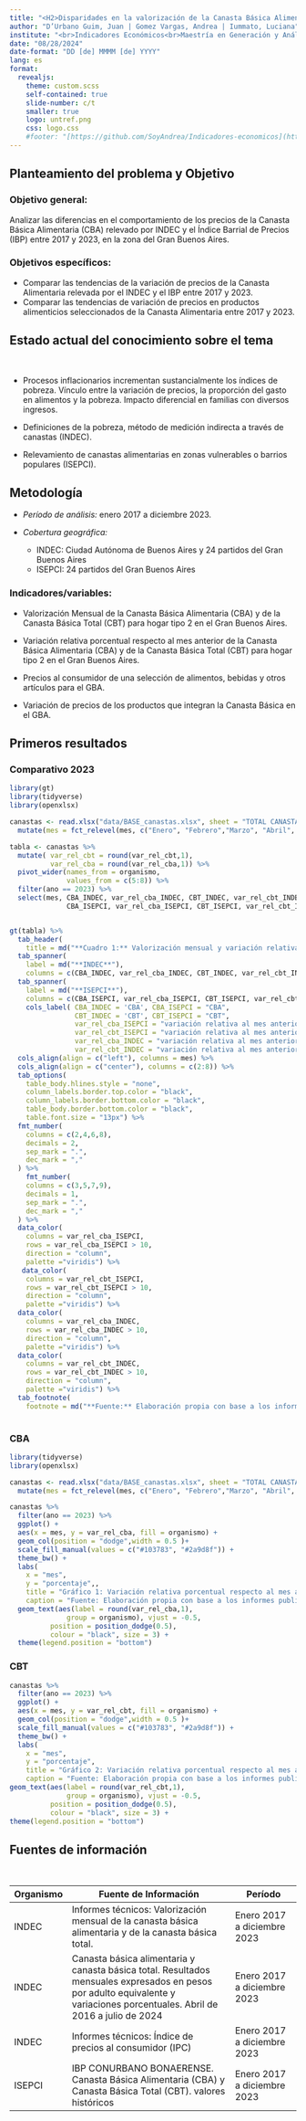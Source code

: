 ```yaml
---
title: "<H2>Disparidades en la valorización de la Canasta Básica Alimentaria relevada por el INDEC y el Índice Barrial de Precios en el Gran Buenos Aires entre 2017 y 2023.</H2>"
author: "D’Urbano Guim, Juan | Gomez Vargas, Andrea | Iummato, Luciana"
institute: "<br>Indicadores Económicos<br>Maestría en Generación y Análisis de Información Estadística<br> UNTREF"
date: "08/28/2024"
date-format: "DD [de] MMMM [de] YYYY"
lang: es
format: 
  revealjs: 
    theme: custom.scss
    self-contained: true
    slide-number: c/t
    smaller: true
    logo: untref.png
    css: logo.css
    #footer: "[https://github.com/SoyAndrea/Indicadores-economicos](https://github.com/SoyAndrea/Indicadores-economicos)"
---
```


## Planteamiento del problema y Objetivo

### Objetivo general:
Analizar las diferencias en el comportamiento de los precios de la Canasta Básica Alimentaria (CBA) relevado por INDEC y el Índice Barrial de Precios (IBP) entre 2017 y 2023, en la zona del Gran Buenos Aires.
<br>

### Objetivos específicos:
- Comparar las tendencias de la variación de precios de la Canasta Alimentaria relevada por el INDEC y el IBP entre 2017 y 2023.
- Comparar las tendencias de variación de precios en productos alimenticios seleccionados de la Canasta Alimentaria  entre 2017 y 2023.







## Estado actual del conocimiento sobre el tema
<br>

- Procesos inflacionarios incrementan sustancialmente los índices de pobreza. Vínculo entre la variación de precios, la proporción del gasto en alimentos y la pobreza. Impacto diferencial en familias con diversos ingresos.


- Definiciones de la pobreza, método de medición indirecta a través de canastas (INDEC).


- Relevamiento de canastas alimentarias en zonas vulnerables o barrios populares (ISEPCI).


## Metodología 

- *Período de análisis:* enero 2017 a diciembre 2023.
- *Cobertura geográfica:* 

    - INDEC: Ciudad Autónoma de Buenos Aires y 24 partidos del Gran Buenos            Aires 
    - ISEPCI: 24 partidos del Gran Buenos Aires

###  Indicadores/variables:
- Valorización Mensual de la Canasta Básica Alimentaria (CBA) y de la Canasta Básica Total (CBT) para hogar tipo 2 en el Gran Buenos Aires. 

- Variación relativa porcentual respecto al mes anterior de la Canasta Básica Alimentaria (CBA) y de la Canasta Básica Total (CBT) para hogar tipo 2 en el Gran Buenos Aires. 

- Precios al consumidor de una selección de alimentos, bebidas y otros artículos para el GBA. 

- Variación de precios de los productos que integran la Canasta Básica en el GBA.


## Primeros resultados

::: {.panel-tabset}

### Comparativo 2023


```r
library(gt)
library(tidyverse)
library(openxlsx)

canastas <- read.xlsx("data/BASE_canastas.xlsx", sheet = "TOTAL CANASTAS") %>% 
  mutate(mes = fct_relevel(mes, c("Enero", "Febrero","Marzo", "Abril", "Mayo", "Junio", "Julio", "Agosto", "Septiembre", "Octubre", "Noviembre", "Diciembre")))

tabla <- canastas %>% 
  mutate( var_rel_cbt = round(var_rel_cbt,1),
          var_rel_cba = round(var_rel_cba,1)) %>% 
  pivot_wider(names_from = organismo, 
              values_from = c(5:8)) %>%
  filter(ano == 2023) %>% 
  select(mes, CBA_INDEC, var_rel_cba_INDEC, CBT_INDEC, var_rel_cbt_INDEC,
              CBA_ISEPCI, var_rel_cba_ISEPCI, CBT_ISEPCI, var_rel_cbt_ISEPCI) 


gt(tabla) %>% 
  tab_header(
    title = md("**Cuadro 1:** Valorización mensual y variación relativa porcentual respecto al mes anterior de la Canasta Básica Alimentaria (CBA) y de la Canasta Básica Total (CBT) para hogar tipo 2 en el Gran Buenos Aires. Año 2023.")) %>% 
  tab_spanner(
    label = md("**INDEC**"),
    columns = c(CBA_INDEC, var_rel_cba_INDEC, CBT_INDEC, var_rel_cbt_INDEC)) %>% 
  tab_spanner(
    label = md("**ISEPCI**"),
    columns = c(CBA_ISEPCI, var_rel_cba_ISEPCI, CBT_ISEPCI, var_rel_cbt_ISEPCI)) %>% 
    cols_label( CBA_INDEC = 'CBA', CBA_ISEPCI = "CBA", 
                CBT_INDEC = 'CBT', CBT_ISEPCI = "CBT",
                var_rel_cba_ISEPCI = "variación relativa al mes anterior", 
                var_rel_cbt_ISEPCI = "variación relativa al mes anterior",
                var_rel_cba_INDEC = "variación relativa al mes anterior", 
                var_rel_cbt_INDEC = "variación relativa al mes anterior") %>% 
  cols_align(align = c("left"), columns = mes) %>% 
  cols_align(align = c("center"), columns = c(2:8)) %>% 
  tab_options(
    table_body.hlines.style = "none",
    column_labels.border.top.color = "black",
    column_labels.border.bottom.color = "black",
    table_body.border.bottom.color = "black",
    table.font.size = "13px") %>% 
  fmt_number(
    columns = c(2,4,6,8),
    decimals = 2,
    sep_mark = ".",
    dec_mark = ","
  ) %>%
    fmt_number(
    columns = c(3,5,7,9),
    decimals = 1,
    sep_mark = ".",
    dec_mark = ","
  ) %>%
  data_color(
    columns = var_rel_cba_ISEPCI,
    rows = var_rel_cba_ISEPCI > 10,
    direction = "column",
    palette ="viridis") %>% 
   data_color(
    columns = var_rel_cbt_ISEPCI,
    rows = var_rel_cbt_ISEPCI > 10,
    direction = "column",
    palette ="viridis") %>% 
  data_color(
    columns = var_rel_cba_INDEC,
    rows = var_rel_cba_INDEC > 10,
    direction = "column",
    palette ="viridis") %>% 
  data_color(
    columns = var_rel_cbt_INDEC,
    rows = var_rel_cbt_INDEC > 10,
    direction = "column",
    palette ="viridis") %>% 
  tab_footnote(
    footnote = md("**Fuente:** Elaboración propia con base a los informes publicados por INDEC e ISEPCI")) 
  
```


### CBA 

```r
library(tidyverse)
library(openxlsx)

canastas <- read.xlsx("data/BASE_canastas.xlsx", sheet = "TOTAL CANASTAS") %>% 
  mutate(mes = fct_relevel(mes, c("Enero", "Febrero","Marzo", "Abril", "Mayo", "Junio", "Julio", "Agosto", "Septiembre", "Octubre", "Noviembre", "Diciembre")))

canastas %>% 
  filter(ano == 2023) %>% 
  ggplot() +
  aes(x = mes, y = var_rel_cba, fill = organismo) +
  geom_col(position = "dodge",width = 0.5 )+
  scale_fill_manual(values = c("#103783", "#2a9d8f")) +
  theme_bw() +
  labs(
    x = "mes",
    y = "porcentaje",,
    title = "Gráfico 1: Variación relativa porcentual respecto al mes anterior de la \nCanasta Básica Alimentaria (CBA) para hogar tipo 2 en el Gran Buenos Aires. Año 2023",
    caption = "Fuente: Elaboración propia con base a los informes publicados por INDEC e ISEPCI") +
  geom_text(aes(label = round(var_rel_cba,1), 
              group = organismo), vjust = -0.5,
          position = position_dodge(0.5),
          colour = "black", size = 3) +
  theme(legend.position = "bottom")

```

### CBT 

```r
canastas %>% 
  filter(ano == 2023) %>% 
  ggplot() +
  aes(x = mes, y = var_rel_cbt, fill = organismo) +
  geom_col(position = "dodge",width = 0.5 )+
  scale_fill_manual(values = c("#103783", "#2a9d8f")) +
  theme_bw() +
  labs(
    x = "mes",
    y = "porcentaje", 
    title = "Gráfico 2: Variación relativa porcentual respecto al mes anterior de la \nCanasta Básica Total (CBT) para hogar tipo 2 en el Gran Buenos Aires. Año 2023",
    caption = "Fuente: Elaboración propia con base a los informes publicados por INDEC e ISEPCI") +
geom_text(aes(label = round(var_rel_cbt,1), 
              group = organismo), vjust = -0.5,
          position = position_dodge(0.5),
          colour = "black", size = 3) +
theme(legend.position = "bottom")


```



:::

## Fuentes de información
<br>

| Organismo            | Fuente de Información   | Período | 
|------- |----------------------|---------|
| INDEC | Informes técnicos: Valorización mensual de la canasta básica alimentaria y de la canasta básica total.    | Enero 2017 a diciembre 2023 | 
| INDEC | Canasta básica alimentaria y canasta básica total. Resultados mensuales expresados en pesos por adulto equivalente y variaciones porcentuales. Abril de 2016 a julio de 2024       | Enero 2017 a diciembre 2023 | 
| INDEC | Informes técnicos: Índice de precios al consumidor (IPC) | Enero 2017 a diciembre 2023 | 
| ISEPCI    | IBP CONURBANO BONAERENSE. Canasta Básica Alimentaria (CBA) y Canasta Básica Total (CBT). valores históricos  | Enero 2017 a diciembre 2023 | 


